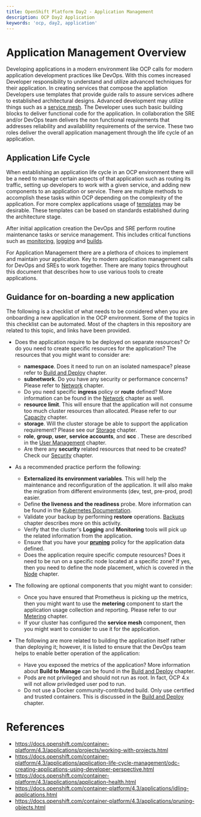 ```yaml
---
title: OpenShift Platform Day2 - Application Management
description: OCP Day2 Application
keywords: 'ocp, day2, application'
---
```


# Application Management Overview
Developing applications in a modern environment like OCP calls for modern application development practices like DevOps. With this comes increased Developer responsibility to understand and utilize advanced techniques for their application. In creating services that compose the appliation Developers use templates that provide guide rails to assure services adhere to established architectural designs. Advanced development may utilize things such as a [service mesh](https://docs.openshift.com/container-platform/4.3/service_mesh/service_mesh_arch/understanding-ossm.html). The Developer uses such basic building blocks to deliver functional code for the application. 
In collaboration the SRE and/or DevOps team  delivers the non functional requirements that addresses reliability and availablility requirements of the service. These two roles deliver the overall application management through the life cycle of an application.  

## Application Life Cycle

When establishing an application life cycle in an OCP environment there will be a need to manage certain aspects of that application such as routing its traffic, setting up developers to work with a given service, and adding new components to an application or service. There are multiple methods to accomplish these tasks within OCP depending on the complexity of the application. For more complex applications usage of [templates](https://docs.openshift.com/container-platform/4.3/applications/service_brokers/installing-template-service-broker.html) may be desirable. These templates can be based on standards established during the architecture stage. 

After initial application creation the DevOps and SRE perform routine maintenance tasks or service management. This includes critical functions such as [monitoring](../Monitoring), [logging](../Logging) and [builds](../BuildDeploy). 

For Application Management there are a plethora of choices to implement and maintain your application. Key to modern application management calls for DevOps and SREs to work together. There are many topics throughout this document that describes how to use various tools to create applications. 


## Guidance for on-boarding a new application

The following is a checklist of what needs to be considered when you are onboarding a new application in the OCP environment.  Some of the topics in this checklist can be automated.  Most of the chapters in this repository are related to this topic, and links have been provided.
- Does the application require to be deployed on separate resources? Or do you need to create specific resources for the application? The resources that you might want to consider are:
  - __namespace__. Does it need to run on an isolated namespace? please refer to [Build and Deploy](../BuildDeploy) chapter.
  - __subnetwork__. Do you have any security or performance concerns?  Please refer to [Network](../Network) chapter. 
  - Do you need specific __ingress__ policy or __route__ defined?  More information can be found in the [Network](../Network) chapter as well.
  - __resource limit__. This will ensure that the application will not consume too much cluster resources than allocated.  Please refer to our [Capacity](../Capacity) chapter.
  - __storage__.  Will the cluster storage be able to support the application requirement? Please see our [Storage](../Storage) chapter.
  - __role__, __group__, __user__, __service accounts__, and __scc__ . These are described in the [User Management](../User) chapter.
  - Are there any __security__ related resources that need to be created? Check our [Security](../Security) chapter.
- As a recommended practice perform the following:
  - __Externalized its environment variables__.  This will help the maintenance and reconfiguration of the application.  It will also make the migration from different environments (dev, test, pre-prod, prod) easier.
  - Define __the liveness and the readiness__ probe.  More information can be found in the [Kubernetes Documentation](https://kubernetes.io/docs/tasks/configure-pod-container/configure-liveness-readiness-startup-probes/).
  - Validate your backup by performing __restore__ operations.  [Backups](../Backups) chapter describes more on this activity.
  - Verify that the cluster's __Logging__ and __Monitoring__ tools will pick up the related information from the application.
  - Ensure that you have your [__pruning__](https://docs.openshift.com/container-platform/4.3/applications/pruning-objects.html) policy for the application data defined. 
  - Does the application require specific compute resources? Does it need to be run on a specific node located at a specific zone?  If yes, then you need to define the node placement, which is covered in the [Node](../Node) chapter.
  
- The following are optional components that you might want to consider:
  - Once you have ensured that Prometheus is picking up the metrics, then you might want to use the __metering__ component to start the application usage collection and reporting.  Please refer to our [Metering](../Metering) chapter.
  - If your cluster has configured the __service mesh__ component, then you might want to consider to use it for the application.  
- The following are more related to building the application itself rather than deploying it; however, it is listed to ensure that the DevOps team helps to enable better operation of the application:
  - Have you exposed the metrics of the application?  More information about **Build to Manage** can be found in the [Build and Deploy](../BuildDeploy) chapter.
  - Pods are not privileged and should not run as root.  In fact, OCP 4.x will not allow priviledged user pod to run.
  - Do not use a Docker community-contributed build.  Only use certified and trusted containers. This is discussed in the [Build and Deploy](../BuildDeploy) chapter.

# References

- https://docs.openshift.com/container-platform/4.3/applications/projects/working-with-projects.html  
- https://docs.openshift.com/container-platform/4.3/applications/application-life-cycle-management/odc-creating-applications-using-developer-perspective.html  
- https://docs.openshift.com/container-platform/4.3/applications/application-health.html  
- https://docs.openshift.com/container-platform/4.3/applications/idling-applications.html  
- https://docs.openshift.com/container-platform/4.3/applications/pruning-objects.html  



